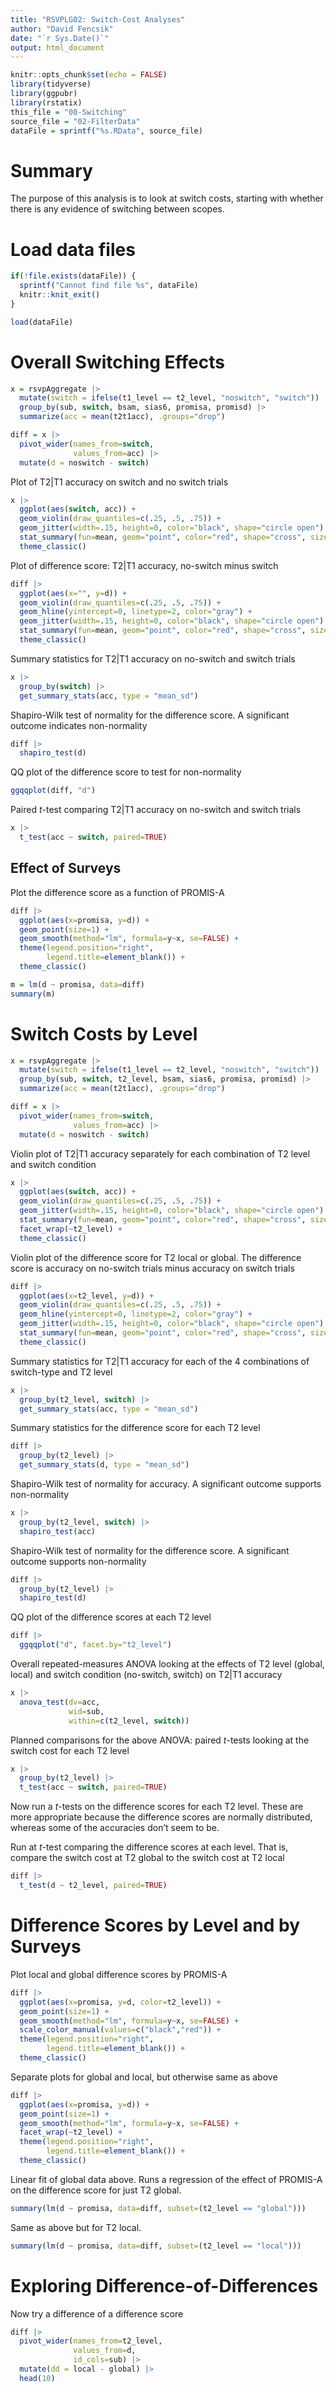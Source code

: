 ```yaml
---
title: "RSVPLG02: Switch-Cost Analyses"
author: "David Fencsik"
date: "`r Sys.Date()`"
output: html_document
---
```


```r
knitr::opts_chunk$set(echo = FALSE)
library(tidyverse)
library(ggpubr)
library(rstatix)
this_file = "08-Switching"
source_file = "02-FilterData"
dataFile = sprintf("%s.RData", source_file)
```

# Summary

The purpose of this analysis is to look at switch costs, starting with whether there is any evidence of switching between scopes.

# Load data files

```r
if(!file.exists(dataFile)) {
  sprintf("Cannot find file %s", dataFile)
  knitr::knit_exit()
}
```

```r
load(dataFile)
```

# Overall Switching Effects

```r
x = rsvpAggregate |>
  mutate(switch = ifelse(t1_level == t2_level, "noswitch", "switch")) |>
  group_by(sub, switch, bsam, sias6, promisa, promisd) |>
  summarize(acc = mean(t2t1acc), .groups="drop")

diff = x |>
  pivot_wider(names_from=switch,
              values_from=acc) |>
  mutate(d = noswitch - switch)
```

Plot of T2|T1 accuracy on switch and no switch trials

```r
x |>
  ggplot(aes(switch, acc)) +
  geom_violin(draw_quantiles=c(.25, .5, .75)) +
  geom_jitter(width=.15, height=0, color="black", shape="circle open") +
  stat_summary(fun=mean, geom="point", color="red", shape="cross", size=5) +
  theme_classic()
```

Plot of difference score: T2|T1 accuracy, no-switch minus switch

```r
diff |>
  ggplot(aes(x="", y=d)) +
  geom_violin(draw_quantiles=c(.25, .5, .75)) +
  geom_hline(yintercept=0, linetype=2, color="gray") +
  geom_jitter(width=.15, height=0, color="black", shape="circle open") +
  stat_summary(fun=mean, geom="point", color="red", shape="cross", size=5) +
  theme_classic()
```

Summary statistics for T2|T1 accuracy on no-switch and switch trials

```r
x |>
  group_by(switch) |>
  get_summary_stats(acc, type = "mean_sd")
```

Shapiro-Wilk test of normality for the difference score. A significant outcome indicates non-normality

```r
diff |>
  shapiro_test(d)
```

QQ plot of the difference score to test for non-normality

```r
ggqqplot(diff, "d")
```

Paired *t*-test comparing T2|T1 accuracy on no-switch and switch trials

```r
x |>
  t_test(acc ~ switch, paired=TRUE)
```

## Effect of Surveys

Plot the difference score as a function of PROMIS-A

```r
diff |>
  ggplot(aes(x=promisa, y=d)) +
  geom_point(size=1) +
  geom_smooth(method="lm", formula=y~x, se=FALSE) +
  theme(legend.position="right",
        legend.title=element_blank()) +
  theme_classic()

m = lm(d ~ promisa, data=diff)
summary(m)
```


# Switch Costs by Level

```r
x = rsvpAggregate |>
  mutate(switch = ifelse(t1_level == t2_level, "noswitch", "switch")) |>
  group_by(sub, switch, t2_level, bsam, sias6, promisa, promisd) |>
  summarize(acc = mean(t2t1acc), .groups="drop")

diff = x |>
  pivot_wider(names_from=switch,
              values_from=acc) |>
  mutate(d = noswitch - switch)
```

Violin plot of T2|T1 accuracy separately for each combination of T2 level and switch condition

```r
x |>
  ggplot(aes(switch, acc)) +
  geom_violin(draw_quantiles=c(.25, .5, .75)) +
  geom_jitter(width=.15, height=0, color="black", shape="circle open") +
  stat_summary(fun=mean, geom="point", color="red", shape="cross", size=5) +
  facet_wrap(~t2_level) +
  theme_classic()
```

Violin plot of the difference score for T2 local or global. The difference score is accuracy on no-switch trials minus accuracy on switch trials

```r
diff |>
  ggplot(aes(x=t2_level, y=d)) +
  geom_violin(draw_quantiles=c(.25, .5, .75)) +
  geom_hline(yintercept=0, linetype=2, color="gray") +
  geom_jitter(width=.15, height=0, color="black", shape="circle open") +
  stat_summary(fun=mean, geom="point", color="red", shape="cross", size=5) +
  theme_classic()
```

Summary statistics for T2|T1 accuracy for each of the 4 combinations of switch-type and T2 level

```r
x |>
  group_by(t2_level, switch) |>
  get_summary_stats(acc, type = "mean_sd")
```

Summary statistics for the difference score for each T2 level

```r
diff |>
  group_by(t2_level) |>
  get_summary_stats(d, type = "mean_sd")
```

Shapiro-Wilk test of normality for accuracy. A significant outcome supports non-normality

```r
x |>
  group_by(t2_level, switch) |>
  shapiro_test(acc)
```

Shapiro-Wilk test of normality for the difference score. A significant outcome supports non-normality

```r
diff |>
  group_by(t2_level) |>
  shapiro_test(d)
```

QQ plot of the difference scores at each T2 level

```r
diff |>
  ggqqplot("d", facet.by="t2_level")
```

Overall repeated-measures ANOVA looking at the effects of T2 level (global, local) and switch condition (no-switch, switch) on T2|T1 accuracy

```r
x |>
  anova_test(dv=acc,
             wid=sub,
             within=c(t2_level, switch))
```

Planned comparisons for the above ANOVA: paired *t*-tests looking at the switch cost for each T2 level

```r
x |>
  group_by(t2_level) |>
  t_test(acc ~ switch, paired=TRUE)
```

Now run a *t*-tests on the difference scores for each T2 level. These are more appropriate because the difference scores are normally distributed, whereas some of the accuracies don't seem to be.

Run at *t*-test comparing the difference scores at each level. That is, compare the switch cost at T2 global to the switch cost at T2 local

```r
diff |>
  t_test(d ~ t2_level, paired=TRUE)
```

# Difference Scores by Level and by Surveys

Plot local and global difference scores by PROMIS-A

```r
diff |>
  ggplot(aes(x=promisa, y=d, color=t2_level)) +
  geom_point(size=1) +
  geom_smooth(method="lm", formula=y~x, se=FALSE) +
  scale_color_manual(values=c("black","red")) +
  theme(legend.position="right",
        legend.title=element_blank()) +
  theme_classic()
```

Separate plots for global and local, but otherwise same as above

```r
diff |>
  ggplot(aes(x=promisa, y=d)) +
  geom_point(size=1) +
  geom_smooth(method="lm", formula=y~x, se=FALSE) +
  facet_wrap(~t2_level) +
  theme(legend.position="right",
        legend.title=element_blank()) +
  theme_classic()
```

Linear fit of global data above. Runs a regression of the effect of PROMIS-A on the difference score for just T2 global.

```r
summary(lm(d ~ promisa, data=diff, subset=(t2_level == "global")))
```

Same as above but for T2 local.

```r
summary(lm(d ~ promisa, data=diff, subset=(t2_level == "local")))
```


# Exploring Difference-of-Differences

Now try a difference of a difference score

```r
diff |>
  pivot_wider(names_from=t2_level,
              values_from=d,
              id_cols=sub) |>
  mutate(dd = local - global) |>
  head(10)
```